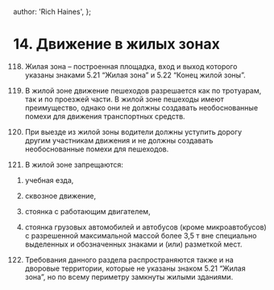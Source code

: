 
  author: 'Rich Haines',
};

# 14. Движение в жилых зонах

118. Жилая зона – построенная площадка, вход и выход которого указаны знаками 5.21 “Жилая зона” и 5.22 “Конец жилой зоны”.

119. В жилой зоне движение пешеходов разрешается как по тротуарам, так и по проезжей части. В жилой зоне пешеходы имеют преимущество, однако они не должны создавать необоснованные помехи для движения транспортных средств.

120. При выезде из жилой зоны водители должны уступить дорогу другим участникам движения и не должны создавать необоснованные помехи для пешеходов.

121. В жилой зоне запрещаются:

1) учебная езда,

2) сквозное движение,

3) стоянка с работающим двигателем,

4) стоянка грузовых автомобилей и автобусов (кроме микроавтобусов) с разрешенной максимальной массой более 3,5 т вне специально выделенных и обозначенных знаками и (или) разметкой мест.

122. Требования данного раздела распространяются также и на дворовые территории, которые не указаны знаком 5.21 “Жилая зона”, но по всему периметру замкнуты жилыми зданиями.

